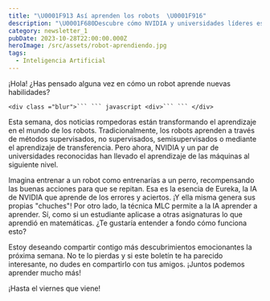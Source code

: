 ```yaml
---
title: "\U0001F913 Así aprenden los robots  \U0001F916"
description: "\U0001F680Descubre cómo NVIDIA y universidades líderes están revolucionando el aprendizaje de las máquinas \U0001F916. ¡Adéntrate en la IA del futuro! \U0001F31FHaz clic y descubre más!\U0001F4A1"
category: newsletter_1
pubDate: 2023-10-28T22:00:00.000Z
heroImage: /src/assets/robot-aprendiendo.jpg
tags:
  - Inteligencia Artificial
---
```


¡Hola! ¿Has pensado alguna vez en cómo un robot aprende nuevas habilidades?

`<div class ="blur">``` ``` javascript <div>``` ``` </div>`

Esta semana, dos noticias rompedoras están transformando el aprendizaje en el mundo de los robots. Tradicionalmente, los robots aprenden a través de métodos supervisados, no supervisados, semisupervisados o mediante el aprendizaje de transferencia. Pero ahora, NVIDIA y un par de universidades reconocidas han llevado el aprendizaje de las máquinas al siguiente nivel.

Imagina entrenar a un robot como entrenarías a un perro, recompensando las buenas acciones para que se repitan. Esa es la esencia de Eureka, la IA de NVIDIA que aprende de los errores y aciertos. ¡Y ella misma genera sus propias "chuches"! Por otro lado, la técnica MLC permite a la IA aprender a aprender. Sí, como si un estudiante aplicase a otras asignaturas lo que aprendió en matemáticas. ¿Te gustaría entender a fondo cómo funciona esto?

Estoy deseando compartir contigo más descubrimientos emocionantes la próxima semana. No te lo pierdas y si este boletín te ha parecido interesante, no dudes en compartirlo con tus amigos. ¡Juntos podemos aprender mucho más!

¡Hasta el viernes que viene!

```</div>
```
